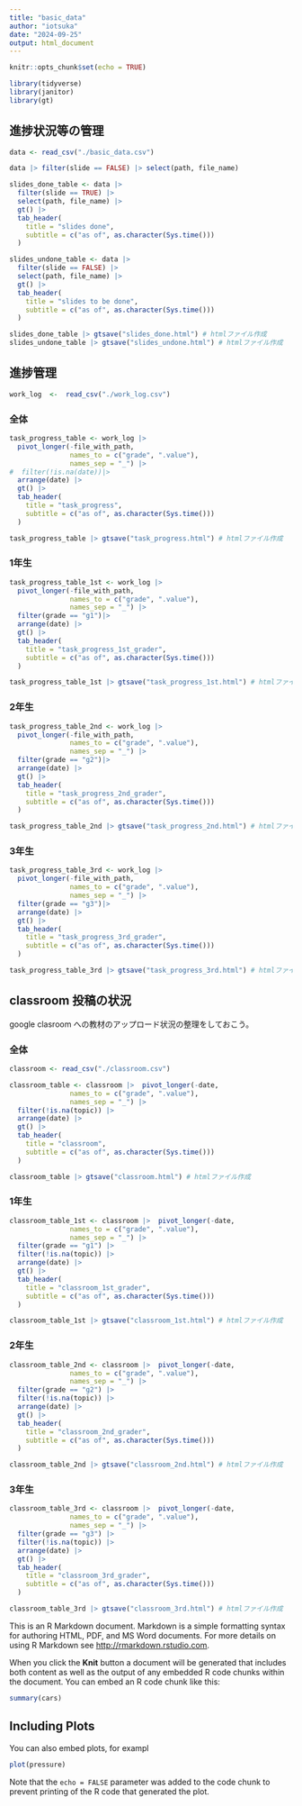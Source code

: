 ```yaml
---
title: "basic_data"
author: "iotsuka"
date: "2024-09-25"
output: html_document
---
```


```r
knitr::opts_chunk$set(echo = TRUE)
```

```r
library(tidyverse)
library(janitor)
library(gt)
```


## 進捗状況等の管理


```r
data <- read_csv("./basic_data.csv")
```
```r
data |> filter(slide == FALSE) |> select(path, file_name)
```

```r
slides_done_table <- data |> 
  filter(slide == TRUE) |> 
  select(path, file_name) |> 
  gt() |> 
  tab_header(
    title = "slides done",
    subtitle = c("as of", as.character(Sys.time()))
  )

slides_undone_table <- data |> 
  filter(slide == FALSE) |> 
  select(path, file_name) |> 
  gt() |> 
  tab_header(
    title = "slides to be done",
    subtitle = c("as of", as.character(Sys.time()))
  )
```


```r
slides_done_table |> gtsave("slides_done.html") # htmlファイル作成
slides_undone_table |> gtsave("slides_undone.html") # htmlファイル作成
```

## 進捗管理


```r
work_log  <-  read_csv("./work_log.csv")
```
### 全体

```r
task_progress_table <- work_log |> 
  pivot_longer(-file_with_path,
               names_to = c("grade", ".value"),
               names_sep = "_") |> 
#  filter(!is.na(date))|> 
  arrange(date) |> 
  gt() |> 
  tab_header(
    title = "task_progress",
    subtitle = c("as of", as.character(Sys.time()))
  )
```

```r
task_progress_table |> gtsave("task_progress.html") # htmlファイル作成
```

### 1年生

```r
task_progress_table_1st <- work_log |> 
  pivot_longer(-file_with_path,
               names_to = c("grade", ".value"),
               names_sep = "_") |> 
  filter(grade == "g1")|> 
  arrange(date) |> 
  gt() |> 
  tab_header(
    title = "task_progress_1st_grader",
    subtitle = c("as of", as.character(Sys.time()))
  )
```

```r
task_progress_table_1st |> gtsave("task_progress_1st.html") # htmlファイル作成
```

### 2年生

```r
task_progress_table_2nd <- work_log |> 
  pivot_longer(-file_with_path,
               names_to = c("grade", ".value"),
               names_sep = "_") |> 
  filter(grade == "g2")|> 
  arrange(date) |> 
  gt() |> 
  tab_header(
    title = "task_progress_2nd_grader",
    subtitle = c("as of", as.character(Sys.time()))
  )
```

```r
task_progress_table_2nd |> gtsave("task_progress_2nd.html") # htmlファイル作成
```

### 3年生

```r
task_progress_table_3rd <- work_log |> 
  pivot_longer(-file_with_path,
               names_to = c("grade", ".value"),
               names_sep = "_") |> 
  filter(grade == "g3")|> 
  arrange(date) |> 
  gt() |> 
  tab_header(
    title = "task_progress_3rd_grader",
    subtitle = c("as of", as.character(Sys.time()))
  )
```

```r
task_progress_table_3rd |> gtsave("task_progress_3rd.html") # htmlファイル作成
```


## classroom 投稿の状況

google clasroom への教材のアップロード状況の整理をしておこう。

### 全体

```r
classroom <- read_csv("./classroom.csv")
```

```r
classroom_table <- classroom |>  pivot_longer(-date,
               names_to = c("grade", ".value"),
               names_sep = "_") |> 
  filter(!is.na(topic)) |> 
  arrange(date) |> 
  gt() |> 
  tab_header( 
    title = "classroom",
    subtitle = c("as of", as.character(Sys.time()))
  )
```

```r
classroom_table |> gtsave("classroom.html") # htmlファイル作成
```


### 1年生


```r
classroom_table_1st <- classroom |>  pivot_longer(-date,
               names_to = c("grade", ".value"),
               names_sep = "_") |> 
  filter(grade == "g1") |> 
  filter(!is.na(topic)) |> 
  arrange(date) |> 
  gt() |> 
  tab_header( 
    title = "classroom_1st_grader",
    subtitle = c("as of", as.character(Sys.time()))
  )
```

```r
classroom_table_1st |> gtsave("classroom_1st.html") # htmlファイル作成
```

### 2年生


```r
classroom_table_2nd <- classroom |>  pivot_longer(-date,
               names_to = c("grade", ".value"),
               names_sep = "_") |> 
  filter(grade == "g2") |> 
  filter(!is.na(topic)) |> 
  arrange(date) |> 
  gt() |> 
  tab_header( 
    title = "classroom_2nd_grader",
    subtitle = c("as of", as.character(Sys.time()))
  )
```

```r
classroom_table_2nd |> gtsave("classroom_2nd.html") # htmlファイル作成
```

### 3年生


```r
classroom_table_3rd <- classroom |>  pivot_longer(-date,
               names_to = c("grade", ".value"),
               names_sep = "_") |> 
  filter(grade == "g3") |> 
  filter(!is.na(topic)) |> 
  arrange(date) |> 
  gt() |> 
  tab_header( 
    title = "classroom_3rd_grader",
    subtitle = c("as of", as.character(Sys.time()))
  )
```

```r
classroom_table_3rd |> gtsave("classroom_3rd.html") # htmlファイル作成
```











This is an R Markdown document. Markdown is a simple formatting syntax for authoring HTML, PDF, and MS Word documents. For more details on using R Markdown see <http://rmarkdown.rstudio.com>.

When you click the **Knit** button a document will be generated that includes both content as well as the output of any embedded R code chunks within the document. You can embed an R code chunk like this:

```r
summary(cars)
```

## Including Plots

You can also embed plots, for exampl
```r
plot(pressure)
```

Note that the `echo = FALSE` parameter was added to the code chunk to prevent printing of the R code that generated the plot.
